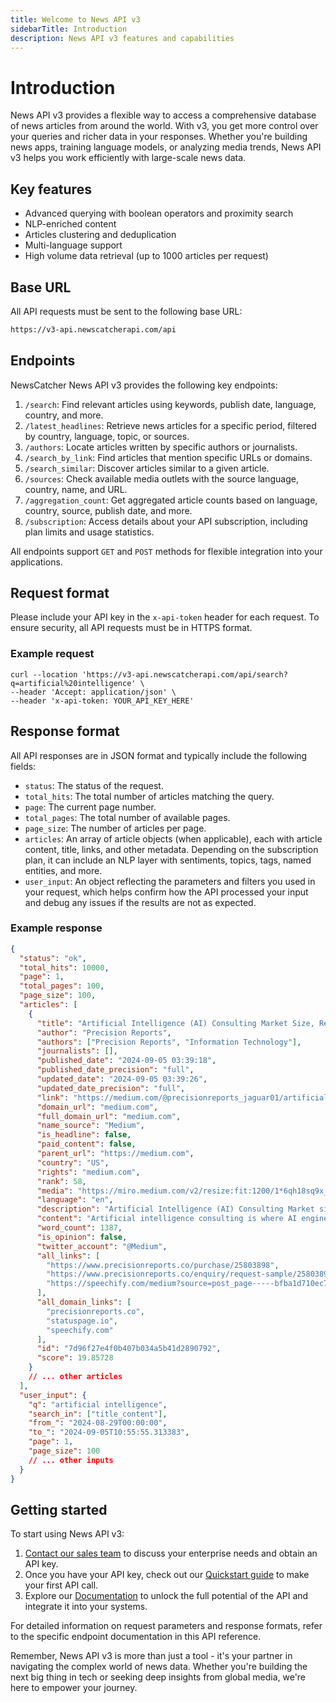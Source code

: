 ```yaml
---
title: Welcome to News API v3
sidebarTitle: Introduction
description: News API v3 features and capabilities
---
```


# Introduction

News API v3 provides a flexible way to access a comprehensive database of news
articles from around the world. With v3, you get more control over your queries
and richer data in your responses. Whether you're building news apps, training
language models, or analyzing media trends, News API v3 helps you work
efficiently with large-scale news data.

## Key features

- Advanced querying with boolean operators and proximity search
- NLP-enriched content
- Articles clustering and deduplication
- Multi-language support
- High volume data retrieval (up to 1000 articles per request)

## Base URL

All API requests must be sent to the following base URL:

```bash
https://v3-api.newscatcherapi.com/api
```

## Endpoints

NewsCatcher News API v3 provides the following key endpoints:

1. `/search`: Find relevant articles using keywords, publish date, language,
   country, and more.
2. `/latest_headlines`: Retrieve news articles for a specific period, filtered
   by country, language, topic, or sources.
3. `/authors`: Locate articles written by specific authors or journalists.
4. `/search_by_link`: Find articles that mention specific URLs or domains.
5. `/search_similar`: Discover articles similar to a given article.
6. `/sources`: Check available media outlets with the source language, country,
   name, and URL.
7. `/aggregation_count`: Get aggregated article counts based on language,
   country, source, publish date, and more.
8. `/subscription`: Access details about your API subscription, including plan
   limits and usage statistics.

All endpoints support `GET` and `POST` methods for flexible integration into
your applications.

## Request format

Please include your API key in the `x-api-token` header for each request. To
ensure security, all API requests must be in HTTPS format.

### Example request

```curl
curl --location 'https://v3-api.newscatcherapi.com/api/search?q=artificial%20intelligence' \
--header 'Accept: application/json' \
--header 'x-api-token: YOUR_API_KEY_HERE'
```

## Response format

All API responses are in JSON format and typically include the following fields:

- `status`: The status of the request.
- `total_hits`: The total number of articles matching the query.
- `page`: The current page number.
- `total_pages`: The total number of available pages.
- `page_size`: The number of articles per page.
- `articles`: An array of article objects (when applicable), each with article
  content, title, links, and other metadata. Depending on the subscription plan,
  it can include an NLP layer with sentiments, topics, tags, named entities, and
  more.
- `user_input`: An object reflecting the parameters and filters you used in your
  request, which helps confirm how the API processed your input and debug any
  issues if the results are not as expected.

### Example response

```json
{
  "status": "ok",
  "total_hits": 10000,
  "page": 1,
  "total_pages": 100,
  "page_size": 100,
  "articles": [
    {
      "title": "Artificial Intelligence (AI) Consulting Market Size, Regional Status and Outlook 2024–2032",
      "author": "Precision Reports",
      "authors": ["Precision Reports", "Information Technology"],
      "journalists": [],
      "published_date": "2024-09-05 03:39:18",
      "published_date_precision": "full",
      "updated_date": "2024-09-05 03:39:26",
      "updated_date_precision": "full",
      "link": "https://medium.com/@precisionreports_jaguar01/artificial-intelligence-ai-consulting-market-size-regional-status-and-outlook-2024-2032-bfba1d710ec7",
      "domain_url": "medium.com",
      "full_domain_url": "medium.com",
      "name_source": "Medium",
      "is_headline": false,
      "paid_content": false,
      "parent_url": "https://medium.com",
      "country": "US",
      "rights": "medium.com",
      "rank": 58,
      "media": "https://miro.medium.com/v2/resize:fit:1200/1*6qh18sq9x_XkoCBOTWZvOw.png",
      "language": "en",
      "description": "Artificial Intelligence (AI) Consulting Market size was valued at USD 7065.95 Million in 2023 and is expected to reach USD 57862.17 Million",
      "content": "Artificial intelligence consulting is where AI engineers and experts assist business organizations from various industries to adopt AI applications to achieve their goals.\nGlobal Artificial Intelligence (AI) Consulting Market size was valued at USD 7065.95 Million in 2023 and is expected to reach USD 57862.17 Million in 2032, growing at a CAGR of 26.32% from 2023 to 2032...",
      "word_count": 1387,
      "is_opinion": false,
      "twitter_account": "@Medium",
      "all_links": [
        "https://www.precisionreports.co/purchase/25803898",
        "https://www.precisionreports.co/enquiry/request-sample/25803898?utm_source=Medium_Jaguar",
        "https://speechify.com/medium?source=post_page-----bfba1d710ec7--------------------------------"
      ],
      "all_domain_links": [
        "precisionreports.co",
        "statuspage.io",
        "speechify.com"
      ],
      "id": "7d96f27e4f0b407b034a5b41d2890792",
      "score": 19.85728
    }
    // ... other articles
  ],
  "user_input": {
    "q": "artificial intelligence",
    "search_in": ["title_content"],
    "from_": "2024-08-29T00:00:00",
    "to_": "2024-09-05T10:55:55.313383",
    "page": 1,
    "page_size": 100
    // ... other inputs
  }
}
```

## Getting started

To start using News API v3:

1. [Contact our sales team](https://www.newscatcherapi.com/pricing) to discuss
   your enterprise needs and obtain an API key.
2. Once you have your API key, check out our
   [Quickstart guide](/v3/documentation/get-started/quickstart) to make your
   first API call.
3. Explore our [Documentation](/v3/documentation/get-started/overview) to unlock
   the full potential of the API and integrate it into your systems.

For detailed information on request parameters and response formats, refer to
the specific endpoint documentation in this API reference.

Remember, News API v3 is more than just a tool - it's your partner in navigating
the complex world of news data. Whether you're building the next big thing in
tech or seeking deep insights from global media, we're here to empower your
journey.
